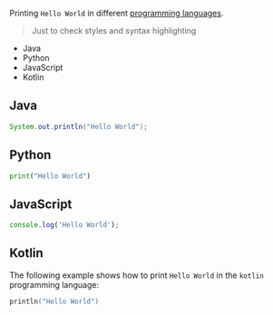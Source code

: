 

<PostHeader
  title='Hello World'
  description='My first blog post'
  date='Nov 3, 2023'
  author='Nils Osswald'
/>

Printing `Hello World` in different [programming languages](https://en.wikipedia.org/wiki/List_of_programming_languages).
> Just to check styles and syntax highlighting
- Java
- Python
- JavaScript
- Kotlin

## Java
```java
System.out.println("Hello World");
```

## Python
```python
print("Hello World")
```

## JavaScript
```js
console.log('Hello World');
```

## Kotlin
The following example shows how to print `Hello World` in the `kotlin` programming language:
```kotlin
println("Hello World")
```
